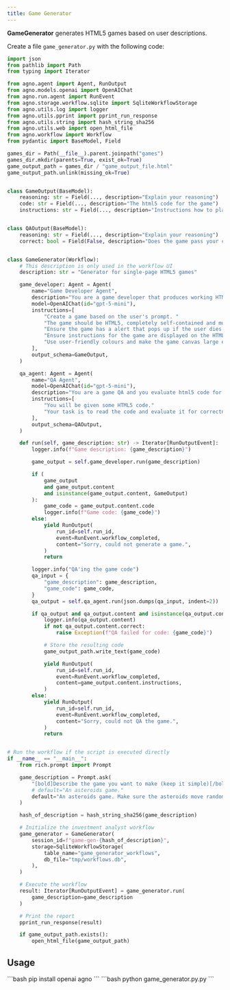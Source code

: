 ```yaml
---
title: Game Generator
---
```

**GameGenerator** generates HTML5 games based on user descriptions.

Create a file `game_generator.py` with the following code:

```python game_generator.py
import json
from pathlib import Path
from typing import Iterator

from agno.agent import Agent, RunOutput
from agno.models.openai import OpenAIChat
from agno.run.agent import RunEvent
from agno.storage.workflow.sqlite import SqliteWorkflowStorage
from agno.utils.log import logger
from agno.utils.pprint import pprint_run_response
from agno.utils.string import hash_string_sha256
from agno.utils.web import open_html_file
from agno.workflow import Workflow
from pydantic import BaseModel, Field

games_dir = Path(__file__).parent.joinpath("games")
games_dir.mkdir(parents=True, exist_ok=True)
game_output_path = games_dir / "game_output_file.html"
game_output_path.unlink(missing_ok=True)


class GameOutput(BaseModel):
    reasoning: str = Field(..., description="Explain your reasoning")
    code: str = Field(..., description="The html5 code for the game")
    instructions: str = Field(..., description="Instructions how to play the game")


class QAOutput(BaseModel):
    reasoning: str = Field(..., description="Explain your reasoning")
    correct: bool = Field(False, description="Does the game pass your criteria?")


class GameGenerator(Workflow):
    # This description is only used in the workflow UI
    description: str = "Generator for single-page HTML5 games"

    game_developer: Agent = Agent(
        name="Game Developer Agent",
        description="You are a game developer that produces working HTML5 code.",
        model=OpenAIChat(id="gpt-5-mini"),
        instructions=[
            "Create a game based on the user's prompt. "
            "The game should be HTML5, completely self-contained and must be runnable simply by opening on a browser",
            "Ensure the game has a alert that pops up if the user dies and then allows the user to restart or exit the game.",
            "Ensure instructions for the game are displayed on the HTML page."
            "Use user-friendly colours and make the game canvas large enough for the game to be playable on a larger screen.",
        ],
        output_schema=GameOutput,
    )

    qa_agent: Agent = Agent(
        name="QA Agent",
        model=OpenAIChat(id="gpt-5-mini"),
        description="You are a game QA and you evaluate html5 code for correctness.",
        instructions=[
            "You will be given some HTML5 code."
            "Your task is to read the code and evaluate it for correctness, but also that it matches the original task description.",
        ],
        output_schema=QAOutput,
    )

    def run(self, game_description: str) -> Iterator[RunOutputEvent]:
        logger.info(f"Game description: {game_description}")

        game_output = self.game_developer.run(game_description)

        if (
            game_output
            and game_output.content
            and isinstance(game_output.content, GameOutput)
        ):
            game_code = game_output.content.code
            logger.info(f"Game code: {game_code}")
        else:
            yield RunOutput(
                run_id=self.run_id,
                event=RunEvent.workflow_completed,
                content="Sorry, could not generate a game.",
            )
            return

        logger.info("QA'ing the game code")
        qa_input = {
            "game_description": game_description,
            "game_code": game_code,
        }
        qa_output = self.qa_agent.run(json.dumps(qa_input, indent=2))

        if qa_output and qa_output.content and isinstance(qa_output.content, QAOutput):
            logger.info(qa_output.content)
            if not qa_output.content.correct:
                raise Exception(f"QA failed for code: {game_code}")

            # Store the resulting code
            game_output_path.write_text(game_code)

            yield RunOutput(
                run_id=self.run_id,
                event=RunEvent.workflow_completed,
                content=game_output.content.instructions,
            )
        else:
            yield RunOutput(
                run_id=self.run_id,
                event=RunEvent.workflow_completed,
                content="Sorry, could not QA the game.",
            )
            return


# Run the workflow if the script is executed directly
if __name__ == "__main__":
    from rich.prompt import Prompt

    game_description = Prompt.ask(
        "[bold]Describe the game you want to make (keep it simple)[/bold]\n✨",
        # default="An asteroids game."
        default="An asteroids game. Make sure the asteroids move randomly and are random sizes. They should continually spawn more and become more difficult over time. Keep score. Make my spaceship's movement realistic.",
    )

    hash_of_description = hash_string_sha256(game_description)

    # Initialize the investment analyst workflow
    game_generator = GameGenerator(
        session_id=f"game-gen-{hash_of_description}",
        storage=SqliteWorkflowStorage(
            table_name="game_generator_workflows",
            db_file="tmp/workflows.db",
        ),
    )

    # Execute the workflow
    result: Iterator[RunOutputEvent] = game_generator.run(
        game_description=game_description
    )

    # Print the report
    pprint_run_response(result)

    if game_output_path.exists():
        open_html_file(game_output_path)
```
## Usage

<Steps>
  <Snippet file="create-venv-step.mdx" />

  <Step title="Install libraries">
    ```bash
    pip install openai agno
    ```
  </Step>

  <Step title="Run the agent">
    ```bash
    python game_generator.py.py
    ```
  </Step>

</Steps>